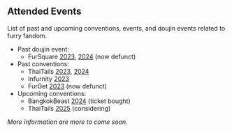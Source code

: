 

## Attended Events

List of past and upcoming conventions, events, and doujin events related to furry fandom.

- Past doujin event:
  - FurSquare [2023](https://web.archive.org/web/20230319063104/https://fsq.anthro.asia/2023/index-EN),
    [2024](https://web.archive.org/web/20240902183421/https://fsq.anthro.asia/2024/home-EN)
    <Mute>(now defunct)</Mute>
- Past conventions:
  - ThaiTails [2023](https://web.archive.org/web/20230325101236/https://thaitails.net/en/),
    [2024](https://web.archive.org/web/20240326162159/https://thaitails.net/home2024/)
  - Infurnity [2023](https://web.archive.org/web/20231001025323/https://www.infurnity.com/en/)
  - FurGet [2023](https://web.archive.org/web/20240223063102/https://furget.anthro.asia/2023)
    <Mute>(now defunct)</Mute>
- Upcoming conventions:
  - BangkokBeast [2024](https://bangkokbeasts.com/2024/) <Mute>(ticket bought)</Mute>
  - ThaiTails [2025](https://thaitails.net/) <Mute>(considering)</Mute>


<Mute>_More information are more to come soon._</Mute>
